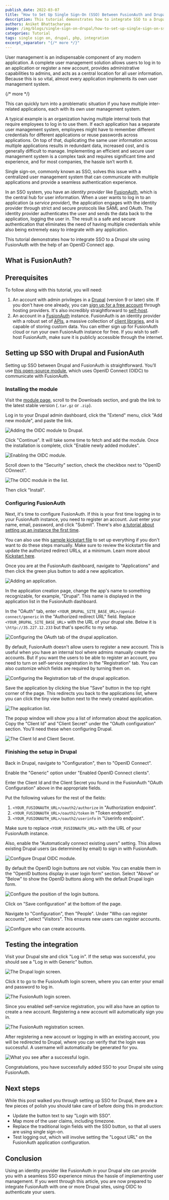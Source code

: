 ```yaml
---
publish_date: 2022-03-07 
title: "How to Set Up Single Sign-On (SSO) Between FusionAuth and Drupal"
description: This tutorial demonstrates how to integrate SSO to a Drupal site using FusionAuth with the help of an OpenID Connect app.
authors: Aniket Bhattacharyea
image: /img/blogs/single-sign-on-drupal/how-to-set-up-single-sign-on-sso-between-fusionauth-and-drupal.png
categories: Tutorial
tags: single sign on, drupal, php, integration
excerpt_separator: "{/* more */}"
---
```


User management is an indispensable component of any modern application. A complete user management solution allows users to log in to an application or register a new account, provides administrative capabilities to admins, and acts as a central location for all user information. Because this is so vital, almost every application implements its own user management system. 

{/* more */}

This can quickly turn into a problematic situation if you have multiple inter-related applications, each with its own user management system.

A typical example is an organization having multiple internal tools that require employees to log in to use them. If each application has a separate user management system, employees might have to remember different credentials for different applications or reuse passwords across applications. On top of that, duplicating the same user information across multiple applications results in redundant data, increased cost, and is generally difficult to manage. Implementing an efficient and secure user management system is a complex task and requires significant time and experience, and for most companies, the hassle isn’t worth it.

Single sign-on, commonly known as SSO, solves this issue with a centralized user management system that can communicate with multiple applications and provide a seamless authentication experience.

In an SSO system, you have an *identity provider* like [FusionAuth](), which is the central hub for user information. When a user wants to log in to an application (a *service provider*), the application engages with the identity provider through strict and secure protocols like SAML and OAuth. The identity provider authenticates the user and sends the data back to the application, logging the user in. The result is a safe and secure authentication that eliminates the need of having multiple credentials while also being extremely easy to integrate with any application.

This tutorial demonstrates how to integrate SSO to a Drupal site using FusionAuth with the help of an OpenID Connect app.

## What is FusionAuth?

<WhatIsFusionAuth />

## Prerequisites

To follow along with this tutorial, you will need:

1. An account with admin privileges in a [Drupal](https://www.drupal.org/) (version 9 or later) site. If you don't have one already, you can [sign up for a free account](https://www.drupal.org/try-drupal) through hosting providers. It's also incredibly straightforward to [self-host](https://www.drupal.org/download).
2. An account in a [FusionAuth](/) instance. FusionAuth is an identity provider with a robust set of [APIs](/docs/v1/tech/apis/), a massive collection of [client libraries](/docs/v1/tech/client-libraries/), and is capable of storing custom data. You can either sign up for FusionAuth cloud or run your own FusionAuth instance for free. If you wish to self-host FusionAuth, make sure it is publicly accessible through the internet.

## Setting up SSO with Drupal and FusionAuth

Setting up SSO between Drupal and FusionAuth is straightforward. You’ll use [this open-source module](https://www.drupal.org/project/openid_connect), which uses OpenID Connect (OIDC) to communicate with FusionAuth.

### Installing the module

Visit the [module page](https://www.drupal.org/project/openid_connect), scroll to the Downloads section, and grab the link to the latest stable version (`.tar.gz` or `.zip`).

Log in to your Drupal admin dashboard, click the "Extend" menu, click "Add new module", and paste the link.

![Adding the OIDC module to Drupal.](/img/blogs/single-sign-on-drupal/add-oidc-module-to-drupal.png)

Click "Continue". It will take some time to fetch and add the module. Once the installation is complete, click "Enable newly added modules".

![Enabling the OIDC module.](/img/blogs/single-sign-on-drupal/enabling-modules.png)

Scroll down to the "Security" section, check the checkbox next to "OpenID COnnect". 

![The OIDC module in the list.](/img/blogs/single-sign-on-drupal/oidc-module-in-list.png)

Then click "Install".

### Configuring FusionAuth

Next, it's time to configure FusionAuth. If this is your first time logging in to your FusionAuth instance, you need to register an account. Just enter your name, email, password, and click "Submit". There's also [a tutorial about setting up an instance the first time](/docs/v1/tech/tutorials/setup-wizard).

You can also use this [sample kickstart file](https://github.com/FusionAuth/fusionauth-example-kickstart/blob/master/example-apps/drupal-sso.json) to set up everything if you don't want to do these steps manually. Make sure to review the kickstart file and update the authorized redirect URLs, at a minimum. Learn more about [Kickstart here](/docs/v1/tech/installation-guide/kickstart).

Once you are at the FusionAuth dashboard, navigate to "Applications" and then click the green plus button to add a new application.

![Adding an application.](/img/blogs/single-sign-on-drupal/add-application.png)

In the application creation page, change the app's name to something recognizable, for example, "Drupal". This name is displayed in the application list in the FusionAuth dashboard.

In the "OAuth" tab, enter `<YOUR_DRUPAL_SITE_BASE_URL>/openid-connect/generic` in the "Authorized redirect URL" field. Replace `<YOUR_DRUPAL_SITE_BASE_URL>` with the URL of your drupal site. Below it is `\http://35.227.12.233` but that's specific to my setup.

![Configuring the OAuth tab of the drupal application.](/img/blogs/single-sign-on-drupal/add-application-oauth-tab.png)

By default, FusionAuth doesn't allow users to register a new account. This is useful when you have an internal tool where admins manually create the accounts. But if you want the users to be able to register an account, you need to turn on self-service registration in the "Registration" tab. You can also customize which fields are required by turning them on.

![Configuring the Registration tab of the drupal application.](/img/blogs/single-sign-on-drupal/add-application-registration-tab.png)

Save the application by clicking the blue "Save" button in the top right corner of the page. This redirects you back to the applications list, where you can click the tiny view button next to the newly created application.

![The application list.](/img/blogs/single-sign-on-drupal/view-application-list.png)

The popup window will show you a list of information about the application. Copy the "Client Id" and "Client Secret" under the "OAuth configuration" section. You'll need these when configuring Drupal.

![The Client Id and Client Secret.](/img/blogs/single-sign-on-drupal/view-application-details.png)

### Finishing the setup in Drupal

Back in Drupal, navigate to "Configuration", then to "OpenID Connect". 

Enable the "Generic" option under "Enabled OpenID Connect clients".

Enter the Client Id and the Client Secret you found in the FusionAuth "OAuth Configuration" above in the appropriate fields.

Put the following values for the rest of the fields:

1. `<YOUR_FUSIONAUTH_URL>/oauth2/authorize` in "Authorization endpoint".
2. `<YOUR_FUSIONAUTH_URL>/oauth2/token` in "Token endpoint".
3. `<YOUR_FUSIONAUTH_URL>/oauth2/userinfo` in "Userinfo endpoint".

Make sure to replace `<YOUR_FUSIONAUTH_URL>` with the URL of your FusionAuth instance.

Also, enable the "Automatically connect existing users" setting. This allows existing Drupal users (as determined by email) to sign in with FusionAuth.

![Configure Drupal OIDC module.](/img/blogs/single-sign-on-drupal/configure-drupal-oidc.png)

By default the OpenID login buttons are not visible. You can enable them in the "OpenID buttons display in user login form" section. Select "Above" or "Below" to show the OpenID buttons along with the default Drupal login form.

![Configure the position of the login buttons.](/img/blogs/single-sign-on-drupal/login-button-position.png)

Click on "Save configuration" at the bottom of the page.

Navigate to "Configuration", then "People". Under "Who can register accounts", select "Visitors". This ensures new users can register accounts.

![Configure who can create accounts.](/img/blogs/single-sign-on-drupal/drupal-create-accounts-setting.png)

## Testing the integration

Visit your Drupal site and click "Log in". If the setup was successful, you should see a "Log in with Generic" button.

![The Drupal login screen.](/img/blogs/single-sign-on-drupal/drupal-login-page.png)

Click it to go to the FusionAuth login screen, where you can enter your email and password to log in.

![The FusionAuth login screen.](/img/blogs/single-sign-on-drupal/fusionauth-login-screen.png)

Since you enabled self-service registration, you will also have an option to create a new account. Registering a new account will automatically sign you in.

![The FusionAuth registration screen.](/img/blogs/single-sign-on-drupal/fusionauth-registration-screen.png)

After registering a new account or logging in with an existing account, you will be redirected to Drupal, where you can verify that the login was successful. A username will automatically be generated for you.

![What you see after a successful login.](/img/blogs/single-sign-on-drupal/drupal-login-success.png)

Congratulations, you have successfully added SSO to your Drupal site using FusionAuth.

## Next steps

While this post walked you through setting up SSO for Drupal, there are a few pieces of polish you should take care of before doing this in production:

* Update the button text to say "Login with SSO".
* Map more of the user claims, including timezone.
* Replace the traditional login fields with the SSO button, so that all users are using single sign-on.
* Test logging out, which will involve setting the "Logout URL" on the FusionAuth application configuration.

## Conclusion

Using an identity provider like FusionAuth in your Drupal site can provide you with a seamless SSO experience minus the hassle of implementing user management. If you went through this article, you are now prepared to integrate FusionAuth with one or more Drupal sites, using OIDC to authenticate your users.

